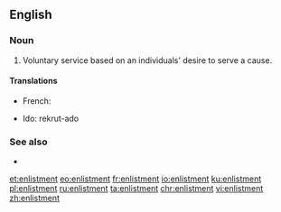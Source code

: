 ==English==

===Noun===
{{en-noun}}

# Voluntary service based on an individuals' desire to serve a cause.

====Translations====
{{trans-top|voluntary service}}
* French: {{t+|fr|enrôlement|m}}
{{trans-mid}}
* Ido: rekrut-ado
{{trans-bottom}}

===See also===
* {{l|en|enlist}}

[[et:enlistment]]
[[eo:enlistment]]
[[fr:enlistment]]
[[io:enlistment]]
[[ku:enlistment]]
[[pl:enlistment]]
[[ru:enlistment]]
[[ta:enlistment]]
[[chr:enlistment]]
[[vi:enlistment]]
[[zh:enlistment]]